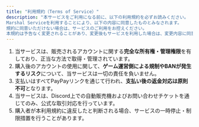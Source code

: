```yaml
---
title: "利用規約（Terms of Service）"
description: "本サービスをご利用になる前に、以下の利用規約を必ずお読みください。
Marshal Serviceを利用することにより、以下の内容に同意したものとみなされます。
規約に同意いただけない場合は、サービスのご利用をお控えください。 
本規約は予告なく変更されることがあり、変更後もサービスを利用した場合は、変更内容に同意したものと見なされます。"
---
```


1. 当サービスは、販売されるアカウントに関する**完全な所有権・管理権限**を有しており、正当な方法で取得・管理されています。
2. 購入後のアカウントの使用に関して、**ゲーム運営側による規制やBANが発生するリスク**について、当サービスは一切の責任を負いません。
3. 支払いはすべてPayPayリンクを通じて行われ、**支払い後の返金対応は原則不可**となります。
4. 当サービスは、Discord上での自動販売機およびお問い合わせチケットを通じてのみ、公式な取引対応を行っています。
5. 購入者が本利用規約に違反したと判断される場合、サービスの一時停止・制限措置を行うことがあります。